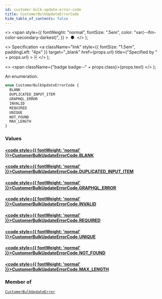 ```yaml
---
id: customer-bulk-update-error-code
title: CustomerBulkUpdateErrorCode
hide_table_of_contents: false
---
```


  <>
    <span
      style={{
        fontWeight: "normal",
        fontSize: ".5em",
        color: "var(--ifm-color-secondary-darkest)",
      }}
    >
      &nbsp;●&nbsp;
    </span>
  </>
);

  <>
    Specification
    <a
      className="link"
      style={{ fontSize: "1.5em", paddingLeft: "4px" }}
      target="\_blank"
      href={props.url}
      title={"Specified by " + props.url}
    >
      ⎘
    </a>
  </>
);

  <>
    <span className={"badge badge--" + props.class}>{props.text}</span>
  </>
);

An enumeration.

```graphql
enum CustomerBulkUpdateErrorCode {
  BLANK
  DUPLICATED_INPUT_ITEM
  GRAPHQL_ERROR
  INVALID
  REQUIRED
  UNIQUE
  NOT_FOUND
  MAX_LENGTH
}
```

### Values

#### [<code style={{ fontWeight: 'normal' }}>CustomerBulkUpdateErrorCode.<b>BLANK</b></code>](#)

>

#### [<code style={{ fontWeight: 'normal' }}>CustomerBulkUpdateErrorCode.<b>DUPLICATED_INPUT_ITEM</b></code>](#)

>

#### [<code style={{ fontWeight: 'normal' }}>CustomerBulkUpdateErrorCode.<b>GRAPHQL_ERROR</b></code>](#)

>

#### [<code style={{ fontWeight: 'normal' }}>CustomerBulkUpdateErrorCode.<b>INVALID</b></code>](#)

>

#### [<code style={{ fontWeight: 'normal' }}>CustomerBulkUpdateErrorCode.<b>REQUIRED</b></code>](#)

>

#### [<code style={{ fontWeight: 'normal' }}>CustomerBulkUpdateErrorCode.<b>UNIQUE</b></code>](#)

>

#### [<code style={{ fontWeight: 'normal' }}>CustomerBulkUpdateErrorCode.<b>NOT_FOUND</b></code>](#)

>

#### [<code style={{ fontWeight: 'normal' }}>CustomerBulkUpdateErrorCode.<b>MAX_LENGTH</b></code>](#)

>

### Member of

[`CustomerBulkUpdateError`](../../../storefront/miscellaneous/objects/customer-bulk-update-error) <Badge class="secondary" text="object"/>
